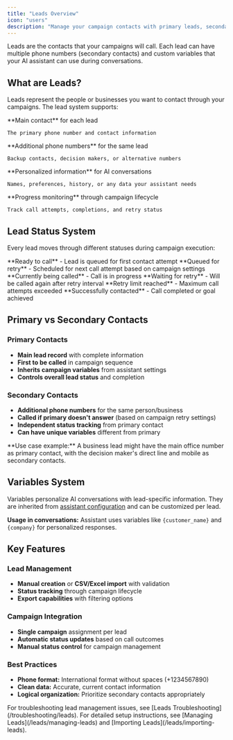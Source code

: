 ```yaml
---
title: "Leads Overview"
icon: "users"
description: "Manage your campaign contacts with primary leads, secondary contacts, and custom variables"
---
```


Leads are the contacts that your campaigns will call. Each lead can have multiple phone numbers (secondary contacts) and custom variables that your AI assistant can use during conversations.

## What are Leads?

Leads represent the people or businesses you want to contact through your campaigns. The lead system supports:

<CardGroup cols={2}>
  <Card title="Primary Contacts" icon="user">
    **Main contact** for each lead

    The primary phone number and contact information
  </Card>
  <Card title="Secondary Contacts" icon="users">
    **Additional phone numbers** for the same lead

    Backup contacts, decision makers, or alternative numbers
  </Card>
  <Card title="Custom Variables" icon="code">
    **Personalized information** for AI conversations

    Names, preferences, history, or any data your assistant needs
  </Card>
  <Card title="Status Tracking" icon="chart-line">
    **Progress monitoring** through campaign lifecycle

    Track call attempts, completions, and retry status
  </Card>
</CardGroup>

## Lead Status System

Every lead moves through different statuses during campaign execution:

<AccordionGroup>
  <Accordion title="Created" icon="plus">
    **Ready to call** - Lead is queued for first contact attempt
  </Accordion>
  <Accordion title="Scheduled" icon="calendar">
    **Queued for retry** - Scheduled for next call attempt based on campaign settings
  </Accordion>
  <Accordion title="Processing" icon="phone">
    **Currently being called** - Call is in progress
  </Accordion>
  <Accordion title="Rescheduled" icon="clock">
    **Waiting for retry** - Will be called again after retry interval
  </Accordion>
  <Accordion title="Max Retries" icon="ban">
    **Retry limit reached** - Maximum call attempts exceeded
  </Accordion>
  <Accordion title="Completed" icon="check">
    **Successfully contacted** - Call completed or goal achieved
  </Accordion>
</AccordionGroup>

## Primary vs Secondary Contacts

### Primary Contacts

- **Main lead record** with complete information
- **First to be called** in campaign sequence
- **Inherits campaign variables** from assistant settings
- **Controls overall lead status** and completion

### Secondary Contacts

- **Additional phone numbers** for the same person/business
- **Called if primary doesn't answer** (based on campaign retry settings)
- **Independent status tracking** from primary contact
- **Can have unique variables** different from primary

<Tip>
  **Use case example:** A business lead might have the main office number as primary contact, with the decision maker's direct line and mobile as secondary contacts.
</Tip>

## Variables System

Variables personalize AI conversations with lead-specific information. They are inherited from [assistant configuration](/ai-assistants/settings/prompt-and-tools#call-variables) and can be customized per lead.

**Usage in conversations:** Assistant uses variables like `{customer_name}` and `{company}` for personalized responses.

## Key Features

### Lead Management

- **Manual creation** or **CSV/Excel import** with validation
- **Status tracking** through campaign lifecycle
- **Export capabilities** with filtering options

### Campaign Integration

- **Single campaign** assignment per lead
- **Automatic status updates** based on call outcomes
- **Manual status control** for campaign management

### Best Practices

- **Phone format:** International format without spaces (+1234567890)
- **Clean data:** Accurate, current contact information
- **Logical organization:** Prioritize secondary contacts appropriately

<Note>
  For troubleshooting lead management issues, see [Leads Troubleshooting](/troubleshooting/leads).
</Note>

<Note>
  For detailed setup instructions, see [Managing Leads](/leads/managing-leads) and [Importing Leads](/leads/importing-leads).
</Note>